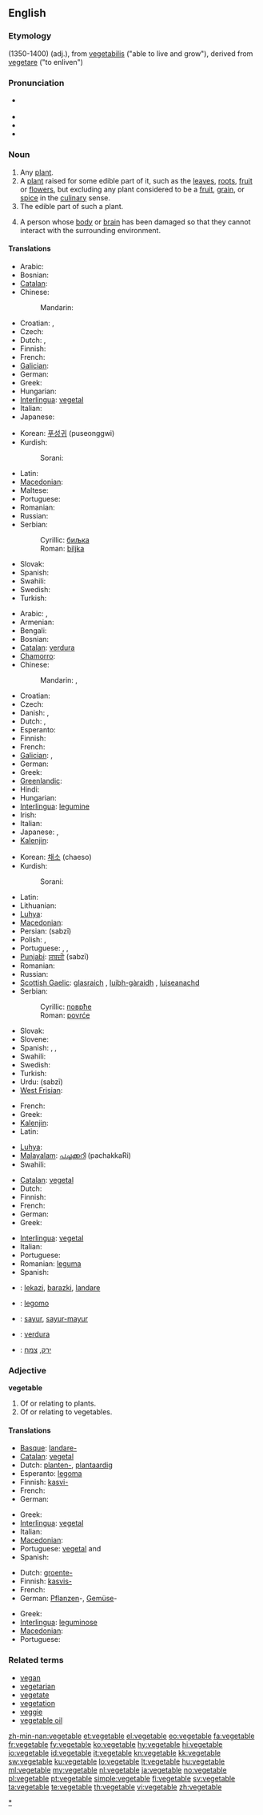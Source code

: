 {{wikipedia|vegetable (disambiguation)}}
==English==

===Etymology===
(1350-1400) {{etyl|enm}} (adj.), from {{etyl|la}} [[vegetabilis]] ("able to live and grow"), derived from {{etyl|la}} [[vegetare]] ("to enliven")

===Pronunciation===
* {{a|RP}} {{IPA|/ˈvedʒtəbl/}}
* {{SAMPA|/"vEdZ(@)t@b(@)l/}}
* {{audio|en-us-vegetable.ogg|Audio (US)}}
* {{audio|En-uk-vegetable.ogg|Audio (UK)}}

===Noun===
{{wikipedia}}
{{en-noun}}

# Any [[plant]].
# A [[plant]] raised for some edible part of it, such as the [[leaves]], [[roots]], [[fruit]] or [[flower]]s, but excluding any plant considered to be a [[fruit]], [[grain]], or [[spice]] in the [[culinary]] sense.
# The edible part of such a plant.
# {{context|metaphorically}} A person whose [[body]] or [[brain]] has been damaged so that they cannot interact with the surrounding environment.

====Translations====
{{trans-top|any plant}}
* Arabic: {{t|ar|نبات|m|tr=nabaat}}
* Bosnian: {{t-|bs|biljka|f}}
* [[Catalan]]: {{t|ca|vegetal|m}}
* Chinese:
*: Mandarin: {{t-|cmn|植物|tr=zhíwù|sc=Hani}}
* Croatian: {{t+|hr|biljka|f}},  {{t+|hr|biljka|f}}
* Czech: {{t|cs|zelenina}}
* Dutch: {{t+|nl|gewas|n}}, {{t+|nl|plant|m|f}}
* Finnish: {{t+|fi|kasvi}}
* French: {{t+|fr|végétal|m}}
* [[Galician]]: {{t-|gl|vexetal|m|xs=Galician}}
* German: {{t+|de|Gewächs|n}}
* Greek: {{t+|el|φυτό|n|tr=fytó}}
* Hungarian: {{t+|hu|növény}}
* [[Interlingua]]: [[vegetal]]
* Italian: {{t+|it|vegetale|m}}
* Japanese: {{t+|ja|植物|tr=しょくぶつ, shokubutsu}}
{{trans-mid}}
* Korean: [[푸성귀]] (puseonggwi)
* Kurdish:
*: Sorani: {{t|ku|سه‌وزه‌|tr=sawza|sc=ku-Arab}}
* Latin: {{t-|la|holus|n}}
* [[Macedonian]]: {{t-|mk|растение|n|tr=rasténie}}
* Maltese: {{t-|mt|ħaxix|m|xs=Maltese}}
* Portuguese: {{t+|pt|vegetal|m}}
* Romanian: {{t-|ro|vegetala|f}}
* Russian: {{t+|ru|растение|n|tr=rasténije}}
* Serbian:
*: Cyrillic: [[биљка#Serbian|биљка]] {{f}}
*: Roman: [[biljka#Serbian|biljka]] {{f}}
* Slovak: {{t|sk|zelenina}}
* Spanish: {{t+|es|vegetal|m}}
* Swahili: {{t+|sw|mmea|xs=Swahili}}
* Swedish: {{t+|sv|grönsak|c}}
* Turkish: {{t+|tr|bitki}}
{{trans-bottom}}

{{trans-top|a plant raised for some edible part of it}}
* Arabic: {{t|ar|خضر|m|tr=khuDar}},  {{t|ar|خضار|m|p|tr=khuDaar}}
* Armenian: {{t-|hy|բանջարեղեն|tr=banǰareġen}}
* Bengali: {{t-|bn|সবজি|tr=shobji|sc=Beng|xs=Bengali}}
* Bosnian: {{t-|bs|povrće|p}}
* [[Catalan]]: [[verdura]] {{f}}
* [[Chamorro]]: {{t|ch|Gollai siha}}
* Chinese:
*: Mandarin: {{t-|cmn|蔬菜|tr=shūcài|sc=Hani}},  {{t-|cmn|青菜|tr=qīngcài|sc=Hani}}
* Croatian: {{t-|hr|povrće|n}}
* Czech: {{t|cs|zelenina}}
* Danish: {{t+|da|grøntsag|c}}, {{t-|da|grønsag|c}}
* Dutch: {{t+|nl|groente|f}}, {{t+|nl|gewas|n}}
* Esperanto: {{t+|eo|legomo|xs=Esperanto}}
* Finnish: {{t+|fi|vihannes}}
* French: {{t+|fr|légume|m}}
* [[Galician]]: {{t-|gl|vexetal|m|xs=Galician}}, {{t+|gl|verdura|f|xs=Galician}}
* German: {{t+|de|Gemüse|n}}
* Greek: {{t+|el|λαχανικό|n|tr=lachanikó}}
* [[Greenlandic]]: {{t-|kl|grøntsagi|xs=Greenlandic}}
* Hindi: {{t+|hi|सब्ज़ी|tr=sabzī|xs=Hindi}}
* Hungarian: {{t+|hu|zöldség}}
* [[Interlingua]]: [[legumine]]
* Irish: {{t+|ga|glasra|m|xs=Irish}}
* Italian: {{t+|it|verdura|f}}
* Japanese: {{t+|ja|野菜|tr=やさい, yasai}},  {{t|ja|青物|tr=あおもの, aomono}}
* [[Kalenjin]]: {{tø|kln|ngiek}}
{{trans-mid}}
* Korean: [[채소]] (chaeso)
* Kurdish:
*: Sorani: {{t|ku|سه‌وزه|tr=sawza|sc=ku-Arab}}
* Latin: {{t-|la|holus|n}}
* Lithuanian: {{t-|lt|daržovė|f|xs=Lithuanian}}
* [[Luhya]]: {{tø|luy|chinyenyi}}
* [[Macedonian]]: {{t|mk|зеленчук|m|tr=zélenčuk}}
* Persian: {{fa-Arab|[[سبزی]]}} (sabzī)
* Polish: {{t+|pl|warzywo|n}}, {{t|pl|jarzyna|f}}
* Portuguese: {{t+|pt|verdura|f}}, {{t+|pt|hortaliça|f}}, {{t+|pt|legume|m}}
* [[Punjabi]]: [[ਸਬਜ਼ੀ]] (sabzī)
* Romanian: {{t+|ro|legumă}}
* Russian: {{t+|ru|овощ|m|tr=óvošč}}
* [[Scottish Gaelic]]: [[glasraich]] {{f}}, [[luibh-gàraidh]] {{f}}, [[luiseanachd]] {{f}}
* Serbian:
*: Cyrillic: [[поврће#Serbian|поврће]] {{p}}
*: Roman: [[povrće#Serbian|povrće]] {{p}}
* Slovak: {{t|sk|zelenina}}
* Slovene: {{t+|sl|zalenjava|f}}
* Spanish: {{t+|es|verdura|f}}, {{t+|es|legumbre|m}}, {{t+|es|hortaliza|f}}
* Swahili: {{t+|sw|mboga|xs=Swahili}}
* Swedish: {{t+|sv|grönsak|c}}
* Turkish: {{t+|tr|sebze}}
* Urdu: {{ur-Arab|[[سبزی]]}} (sabzī)
* [[West Frisian]]: {{t+|fy|griente|c|xs=West Frisian}}
{{trans-bottom}}

{{trans-top|some edible part of a plant}}
* French: {{t+|fr|légume|m}}
* Greek: {{t+|el|λαχανικό|n|tr=lachanikó}}
* [[Kalenjin]]: {{tø|kln|ngiek}}
* Latin: {{t-|la|holus|n}}
{{trans-mid}}
* [[Luhya]]: {{tø|luy|chinyenyi}}
* [[Malayalam]]: [[പച്ചക്കറി]] (pachakkaRi)
* Swahili: {{t+|sw|mboga|xs=Swahili}}
{{trans-bottom}}

{{trans-top|a person whose body or brain has been damaged}}
* [[Catalan]]: [[vegetal]] {{m}}
* Dutch: {{t+|nl|plant|m}}
* Finnish: {{t+|fi|vihannes}}
* French: {{t+|fr|légume|m}}
* German: {{t+|de|Dahinvegetierende|m|f}}
* Greek: {{t+|el|φυτό|n|tr=fytó}}
{{trans-mid}}
* [[Interlingua]]: [[vegetal]]
* Italian: {{t+|it|vegetale|m}}
* Portuguese: {{t+|pt|vegetal|m}}
* Romanian: [[leguma]] {{f}}
* Spanish: {{t+|es|vegetal|m}}
{{trans-bottom}}

{{checktrans-top}}
* {{ttbc|Basque}}: [[lekazi]], [[barazki]], [[landare]]
* {{ttbc|Esperanto}}: [[legomo]]
* {{ttbc|Indonesian}}: [[sayur]], [[sayur-mayur]]
* {{ttbc|Interlingua}}: [[verdura]]
* {{ttbc|Hebrew}}: [[ירק]], [[צמח]]
{{trans-bottom}}

===Adjective===
'''vegetable'''

# Of or relating to plants.
# Of or relating to vegetables.

====Translations====
{{trans-top|of or relating to plants}}
* [[Basque]]: [[landare-]]
* [[Catalan]]: [[vegetal]]
* Dutch: [[planten-]], [[plantaardig]]
* Esperanto: [[legoma]]
* Finnish: [[kasvi-]]
* French: {{t+|fr|végétal}}
* German: {{t+|de|pflanzlich}}
{{trans-mid}}
* Greek: {{t|el|φυτο-}}
* [[Interlingua]]: [[vegetal]]
* Italian: {{t+|it|vegetale}}
* [[Macedonian]]: {{t|mk|растителен|m|tr=rastítelen}}
* Portuguese: [[vegetal]] {{m}} and {{f}}
* Spanish: {{t+|es|vegetal}}
{{trans-bottom}}

{{trans-top|of or relating to vegetables}}
* Dutch: [[groente-]]
* Finnish: [[kasvis-]]
* French: {{t|fr|légumier}}
* German: [[Pflanzen]]-, [[Gemüse]]-
{{trans-mid}}
* Greek: {{t|el|φυτο-}}
* [[Interlingua]]: [[leguminose]]
* [[Macedonian]]: {{t|mk|зеленчуков|m|tr=zelénčukov}}
* Portuguese: {{t-|pt|leguminoso|m}}
{{trans-bottom}}

===Related terms===
* [[vegan]]
* [[vegetarian]]
* [[vegetate]]
* [[vegetation]]
* [[veggie]]
* [[vegetable oil]]

[[Category:Vegetables|*]]

[[zh-min-nan:vegetable]]
[[et:vegetable]]
[[el:vegetable]]
[[eo:vegetable]]
[[fa:vegetable]]
[[fr:vegetable]]
[[fy:vegetable]]
[[ko:vegetable]]
[[hy:vegetable]]
[[hi:vegetable]]
[[io:vegetable]]
[[id:vegetable]]
[[it:vegetable]]
[[kn:vegetable]]
[[kk:vegetable]]
[[sw:vegetable]]
[[ku:vegetable]]
[[lo:vegetable]]
[[lt:vegetable]]
[[hu:vegetable]]
[[ml:vegetable]]
[[my:vegetable]]
[[nl:vegetable]]
[[ja:vegetable]]
[[no:vegetable]]
[[pl:vegetable]]
[[pt:vegetable]]
[[simple:vegetable]]
[[fi:vegetable]]
[[sv:vegetable]]
[[ta:vegetable]]
[[te:vegetable]]
[[th:vegetable]]
[[vi:vegetable]]
[[zh:vegetable]]